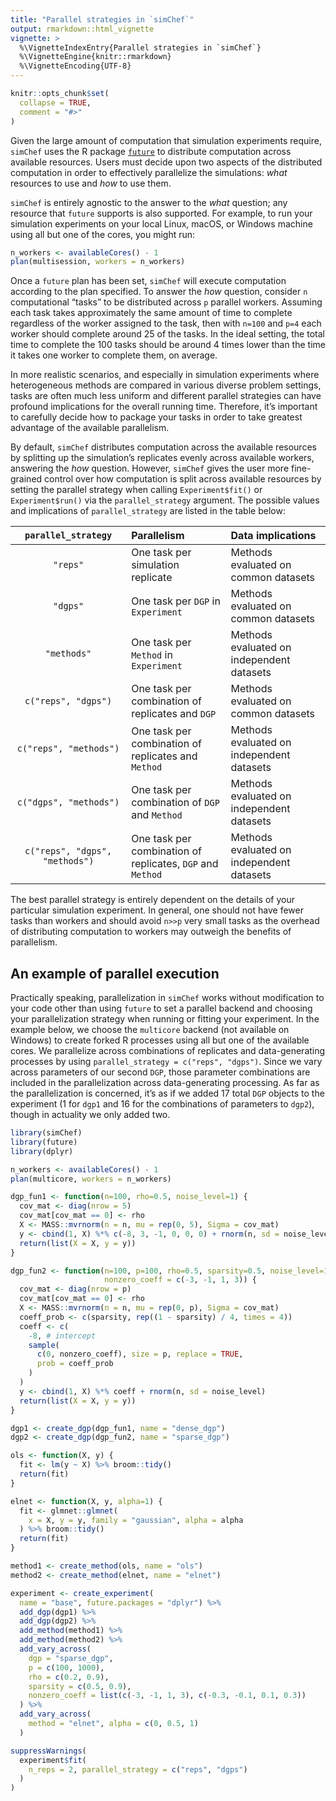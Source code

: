 ```yaml
---
title: "Parallel strategies in `simChef`"
output: rmarkdown::html_vignette
vignette: >
  %\VignetteIndexEntry{Parallel strategies in `simChef`}
  %\VignetteEngine{knitr::rmarkdown}
  %\VignetteEncoding{UTF-8}
---
```


```r
knitr::opts_chunk$set(
  collapse = TRUE,
  comment = "#>"
)
```

Given the large amount of computation that simulation experiments require,
`simChef` uses the R package [`future`](https://future.futureverse.org/) to
distribute computation across available resources. Users must decide upon two
aspects of the distributed computation in order to effectively parallelize the
simulations: _what_ resources to use and _how_ to use them.

`simChef` is entirely agnostic to the answer to the _what_ question; any
resource that `future` supports is also supported. For example, to run your
simulation experiments on your local Linux, macOS, or Windows machine using all
but one of the cores, you might run:

```r
n_workers <- availableCores() - 1
plan(multisession, workers = n_workers)
```

Once a `future` plan has been set, `simChef` will execute computation according
to the plan specified. To answer the _how_ question, consider `n` computational
"tasks" to be distributed across `p` parallel workers. Assuming each task takes
approximately the same amount of time to complete regardless of the worker
assigned to the task, then with `n=100` and `p=4` each worker should complete
around 25 of the tasks. In the ideal setting, the total time to complete the 100
tasks should be around 4 times lower than the time it takes one worker to
complete them, on average.

In more realistic scenarios, and especially in simulation experiments where
heterogeneous methods are compared in various diverse problem settings, tasks
are often much less uniform and different parallel strategies can have profound
implications for the overall running time. Therefore, it's important to
carefully decide how to package your tasks in order to take greatest advantage
of the available parallelism.

By default, `simChef` distributes computation across the available resources by
splitting up the simulation's replicates evenly across available workers,
answering the _how_ question. However, `simChef` gives the user more
fine-grained control over how computation is split across available resources by
setting the parallel strategy when calling `Experiment$fit()` or
`Experiment$run()` via the `parallel_strategy` argument. The possible values and
implications of `parallel_strategy` are listed in the table below:

| `parallel_strategy` | Parallelism | Data implications |
|:-----:|:-----|:-----|
| `"reps"` | One task per simulation replicate | Methods evaluated on common datasets |
| `"dgps"` | One task per `DGP` in `Experiment` | Methods evaluated on common datasets |
|  `"methods"` | One task per `Method` in `Experiment` | Methods evaluated on independent datasets |
| `c("reps", "dgps")` | One task per combination of replicates and `DGP`  | Methods evaluated on common datasets |
| `c("reps", "methods")` | One task per combination of replicates and `Method` | Methods evaluated on independent datasets |
| `c("dgps", "methods")` | One task per combination of `DGP` and `Method` | Methods evaluated on independent datasets |
| `c("reps", "dgps", "methods")` | One task per combination of replicates, `DGP` and `Method` | Methods evaluated on independent datasets |

The best parallel strategy is entirely dependent on the details of your
particular simulation experiment. In general, one should not have fewer tasks
than workers and should avoid `n>>p` very small tasks as the overhead of
distributing computation to workers may outweigh the benefits of parallelism.

## An example of parallel execution

Practically speaking, parallelization in `simChef` works without modification to
your code other than using `future` to set a parallel backend and choosing your
parallelization strategy when running or fitting your experiment. In the example
below, we choose the `multicore` backend (not available on Windows) to create
forked R processes using all but one of the available cores. We parallelize
across combinations of replicates and data-generating processes by using
`parallel_strategy = c("reps", "dgps")`. Since we vary across parameters of our
second `DGP`, those parameter combinations are included in the parallelization
across data-generating processing. As far as the parallelization is concerned,
it's as if we added 17 total `DGP` objects to the experiment (1 for `dgp1` and
16 for the combinations of parameters to `dgp2`), though in actuality we only
added two.

```r
library(simChef)
library(future)
library(dplyr)

n_workers <- availableCores() - 1
plan(multicore, workers = n_workers)

dgp_fun1 <- function(n=100, rho=0.5, noise_level=1) {
  cov_mat <- diag(nrow = 5)
  cov_mat[cov_mat == 0] <- rho
  X <- MASS::mvrnorm(n = n, mu = rep(0, 5), Sigma = cov_mat)
  y <- cbind(1, X) %*% c(-8, 3, -1, 0, 0, 0) + rnorm(n, sd = noise_level)
  return(list(X = X, y = y))
}

dgp_fun2 <- function(n=100, p=100, rho=0.5, sparsity=0.5, noise_level=1,
                     nonzero_coeff = c(-3, -1, 1, 3)) {
  cov_mat <- diag(nrow = p)
  cov_mat[cov_mat == 0] <- rho
  X <- MASS::mvrnorm(n = n, mu = rep(0, p), Sigma = cov_mat)
  coeff_prob <- c(sparsity, rep((1 - sparsity) / 4, times = 4))
  coeff <- c(
    -8, # intercept
    sample(
      c(0, nonzero_coeff), size = p, replace = TRUE,
      prob = coeff_prob
    )
  )
  y <- cbind(1, X) %*% coeff + rnorm(n, sd = noise_level)
  return(list(X = X, y = y))
}

dgp1 <- create_dgp(dgp_fun1, name = "dense_dgp")
dgp2 <- create_dgp(dgp_fun2, name = "sparse_dgp")

ols <- function(X, y) {
  fit <- lm(y ~ X) %>% broom::tidy()
  return(fit)
}

elnet <- function(X, y, alpha=1) {
  fit <- glmnet::glmnet(
    x = X, y = y, family = "gaussian", alpha = alpha
  ) %>% broom::tidy()
  return(fit)
}

method1 <- create_method(ols, name = "ols")
method2 <- create_method(elnet, name = "elnet")

experiment <- create_experiment(
  name = "base", future.packages = "dplyr") %>%
  add_dgp(dgp1) %>%
  add_dgp(dgp2) %>%
  add_method(method1) %>%
  add_method(method2) %>%
  add_vary_across(
    dgp = "sparse_dgp",
    p = c(100, 1000),
    rho = c(0.2, 0.9),
    sparsity = c(0.5, 0.9),
    nonzero_coeff = list(c(-3, -1, 1, 3), c(-0.3, -0.1, 0.1, 0.3))
  ) %>%
  add_vary_across(
    method = "elnet", alpha = c(0, 0.5, 1)
  )

suppressWarnings(
  experiment$fit(
    n_reps = 2, parallel_strategy = c("reps", "dgps")
  )
)
```
